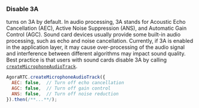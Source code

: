 <PlatformWrapper platform="web">

### Disable 3A

<Vg k="VSDK" /> turns on 3A by default. In audio processing, 3A stands for Acoustic Echo Cancellation (AEC), Active Noise Suppression (ANS), and Automatic Gain Control (AGC). Sound card devices usually provide some built-in audio processing, such as echo and noise cancellation. Currently, if 3A is enabled in the application layer, it may cause over-processing of the audio signal and interference between different algorithms may impact sound quality. Best practice is that users with sound cards disable 3A by calling [`createMicrophoneAudioTrack`](https://api-ref.agora.io/en/video-sdk/web/4.x/interfaces/iagorartc.html#createmicrophoneaudiotrack).

```javascript
AgoraRTC.createMicrophoneAudioTrack({
  AEC: false,  // Turn off echo cancellation
  AGC: false,  // Turn off gain control
  ANS: false,  // Turn off noise reduction
}).then(/**...**/);
```

</PlatformWrapper>
